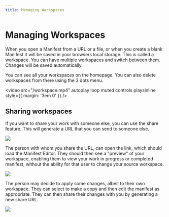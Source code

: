 ```yaml
---
title: Managing Workspaces
---
```


# Managing Workspaces

When you open a Manifest from a URL or a file, or when you create a blank Manifest it will be saved in your browsers local storage. This is called a workspace. You can have multiple workspaces and switch between them. Changes will be saved automatically.

You can see all your workspaces on the homepage. You can also delete workspaces from there using the 3 dots menu.

<video src="/workspace.mp4" autoplay loop muted controls playsinline style={{ margin: '3em 0' }} />

## Sharing workspaces

If you want to share your work with someone else, you can use the share feature. This will generate a URL that you can send to someone else.


![](../img/share.jpg)


The person with whom you share the URL, can open the link, which should load the Manifest Editor. They should then see a "preview" of your workspace, enabling them to view your work in progress or completed manifest, without the ability for that user to change your source workspace.

![](../img/view-shared-workspace.jpg)

The person may decide to apply some changes, albeit to their own workspace. They can select to make a copy and then edit the manifest as appropriate. They can then share their changes with you by generating a new share URL.

![](../img/share-copied-and-edited-workspace.jpg)
